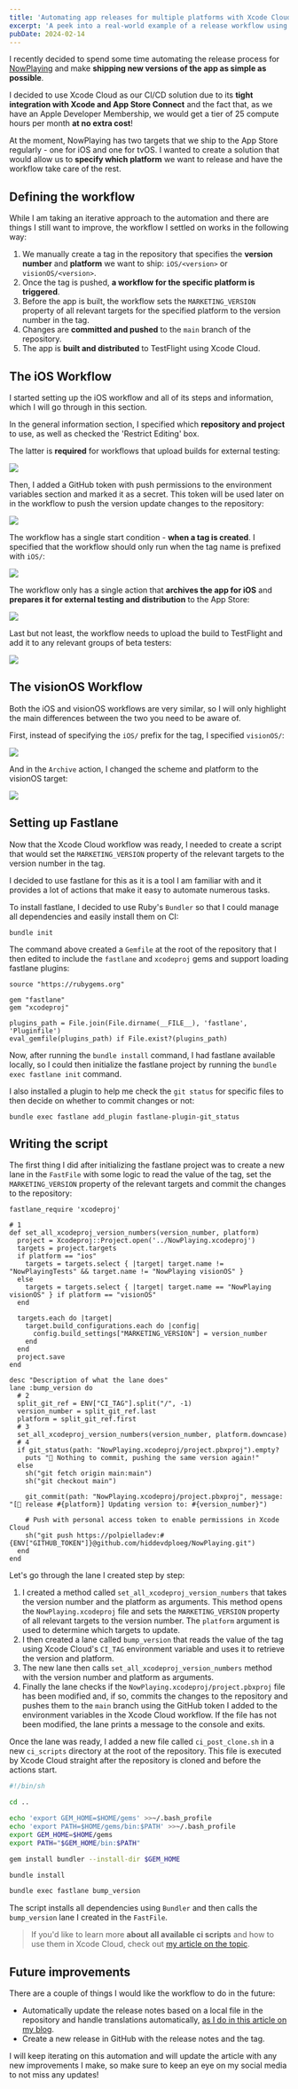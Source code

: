 ```yaml
---
title: 'Automating app releases for multiple platforms with Xcode Cloud'
excerpt: 'A peek into a real-world example of a release workflow using Xcode Cloud to build and distribute an app with an iOS and a visionOS target.'
pubDate: 2024-02-14
---
```


I recently decided to spend some time automating the release process for [NowPlaying](https://nowplaying.page) and make **shipping new versions of the app as simple as possible**.

I decided to use Xcode Cloud as our CI/CD solution due to its **tight integration with Xcode and App Store Connect** and the fact that, as we have an Apple Developer Membership, we would get a tier of 25 compute hours per month **at no extra cost**!

At the moment, NowPlaying has two targets that we ship to the App Store regularly - one for iOS and one for tvOS. I wanted to create a solution that would allow us to **specify which platform** we want to release and have the workflow take care of the rest.

## Defining the workflow

While I am taking an iterative approach to the automation and there are things I still want to improve, the workflow I settled on works in the following way:

1. We manually create a tag in the repository that specifies the **version number** and **platform** we want to ship: `iOS/<version>` or `visionOS/<version>`.
2. Once the tag is pushed, **a workflow for the specific platform is triggered**.
3. Before the app is built, the workflow sets the `MARKETING_VERSION` property of all relevant targets for the specified platform to the version number in the tag.
4. Changes are **committed and pushed** to the `main` branch of the repository.
5. The app is **built and distributed** to TestFlight using Xcode Cloud.

## The iOS Workflow

I started setting up the iOS workflow and all of its steps and information, which I will go through in this section.

In the general information section, I specified which **repository and project** to use, as well as checked the 'Restrict Editing' box.

The latter is **required** for workflows that upload builds for external testing:

![](/assets/posts/cross-platform-app-releases-with-xcode-cloud/ios-general.webp)

Then, I added a GitHub token with push permissions to the environment variables section and marked it as a secret. This token will be used later on in the workflow to push the version update changes to the repository:

![](/assets/posts/cross-platform-app-releases-with-xcode-cloud/ios-environment.webp)

The workflow has a single start condition - **when a tag is created**. I specified that the workflow should only run when the tag name is prefixed with `iOS/`:

![](/assets/posts/cross-platform-app-releases-with-xcode-cloud/ios-tag-changes.webp)

The workflow only has a single action that **archives the app for iOS** and **prepares it for external testing and distribution** to the App Store:

![](/assets/posts/cross-platform-app-releases-with-xcode-cloud/ios-archive.webp)

Last but not least, the workflow needs to upload the build to TestFlight and add it to any relevant groups of beta testers:

![](/assets/posts/cross-platform-app-releases-with-xcode-cloud/ios-testflight.webp)

## The visionOS Workflow

Both the iOS and visionOS workflows are very similar, so I will only highlight the main differences between the two you need to be aware of.

First, instead of specifying the `iOS/` prefix for the tag, I specified `visionOS/`:

![](/assets/posts/cross-platform-app-releases-with-xcode-cloud/visionos-tag-changes.webp)

And in the `Archive` action, I changed the scheme and platform to the visionOS target:

![](/assets/posts/cross-platform-app-releases-with-xcode-cloud/visionos-archive.webp)

## Setting up Fastlane

Now that the Xcode Cloud workflow was ready, I needed to create a script that would set the `MARKETING_VERSION` property of the relevant targets to the version number in the tag.

I decided to use fastlane for this as it is a tool I am familiar with and it provides a lot of actions that make it easy to automate numerous tasks.

To install fastlane, I decided to use Ruby's `Bundler` so that I could manage all dependencies and easily install them on CI:

```bash:Terminal
bundle init
```

The command above created a `Gemfile` at the root of the repository that I then edited to include the `fastlane` and `xcodeproj` gems and support loading fastlane plugins:

```ruby:Gemfile
source "https://rubygems.org"

gem "fastlane"
gem "xcodeproj"

plugins_path = File.join(File.dirname(__FILE__), 'fastlane', 'Pluginfile')
eval_gemfile(plugins_path) if File.exist?(plugins_path)
```

Now, after running the `bundle install` command, I had fastlane available locally, so I could then initialize the fastlane project by running the `bundle exec fastlane init` command.

I also installed a plugin to help me check the `git status` for specific files to then decide on whether to commit changes or not:

```bash:Terminal
bundle exec fastlane add_plugin fastlane-plugin-git_status
```

## Writing the script

The first thing I did after initializing the fastlane project was to create a new lane in the `FastFile` with some logic to read the value of the tag, set the `MARKETING_VERSION` property of the relevant targets and commit the changes to the repository:

```ruby:Fastfile
fastlane_require 'xcodeproj'

# 1
def set_all_xcodeproj_version_numbers(version_number, platform)
  project = Xcodeproj::Project.open('../NowPlaying.xcodeproj')
  targets = project.targets
  if platform == "ios"
    targets = targets.select { |target| target.name != "NowPlayingTests" && target.name != "NowPlaying visionOS" }
  else
    targets = targets.select { |target| target.name == "NowPlaying visionOS" } if platform == "visionOS"
  end

  targets.each do |target|
    target.build_configurations.each do |config|
      config.build_settings["MARKETING_VERSION"] = version_number
    end
  end
  project.save
end

desc "Description of what the lane does"
lane :bump_version do
  # 2
  split_git_ref = ENV["CI_TAG"].split("/", -1)
  version_number = split_git_ref.last
  platform = split_git_ref.first
  # 3
  set_all_xcodeproj_version_numbers(version_number, platform.downcase)
  # 4
  if git_status(path: "NowPlaying.xcodeproj/project.pbxproj").empty?
    puts "🚀 Nothing to commit, pushing the same version again!"
  else
    sh("git fetch origin main:main")
    sh("git checkout main")

    git_commit(path: "NowPlaying.xcodeproj/project.pbxproj", message: "[🚀 release #{platform}] Updating version to: #{version_number}")

    # Push with personal access token to enable permissions in Xcode Cloud
    sh("git push https://polpielladev:#{ENV["GITHUB_TOKEN"]}@github.com/hiddevdploeg/NowPlaying.git")
  end
end
```

Let's go through the lane I created step by step:

1. I created a method called `set_all_xcodeproj_version_numbers` that takes the version number and the platform as arguments. This method opens the `NowPlaying.xcodeproj` file and sets the `MARKETING_VERSION` property of all relevant targets to the version number. The `platform` argument is used to determine which targets to update.
2. I then created a lane called `bump_version` that reads the value of the tag using Xcode Cloud's `CI_TAG` environment variable and uses it to retrieve the version and platform.
3. The new lane then calls `set_all_xcodeproj_version_numbers` method with the version number and platform as arguments.
4. Finally the lane checks if the `NowPlaying.xcodeproj/project.pbxproj` file has been modified and, if so, commits the changes to the repository and pushes them to the `main` branch using the GitHub token I added to the environment variables in the Xcode Cloud workflow. If the file has not been modified, the lane prints a message to the console and exits.

Once the lane was ready, I added a new file called `ci_post_clone.sh` in a new `ci_scripts` directory at the root of the repository. This file is executed by Xcode Cloud straight after the repository is cloned and before the actions start.

```bash:ci_post_clone.sh
#!/bin/sh

cd ..

echo 'export GEM_HOME=$HOME/gems' >>~/.bash_profile
echo 'export PATH=$HOME/gems/bin:$PATH' >>~/.bash_profile
export GEM_HOME=$HOME/gems
export PATH="$GEM_HOME/bin:$PATH"

gem install bundler --install-dir $GEM_HOME

bundle install

bundle exec fastlane bump_version
```

The script installs all dependencies using `Bundler` and then calls the `bump_version` lane I created in the `FastFile`.

> If you'd like to learn more **about all available ci scripts** and how to use them in Xcode Cloud, check out [my article on the topic](https://www.polpiella.dev/xcode-cloud-scripts-fastlane-and-cocoapods).

## Future improvements

There are a couple of things I would like the workflow to do in the future:

- Automatically update the release notes based on a local file in the repository and handle translations automatically, [as I do in this article on my blog](https://www.polpiella.dev/setting-testflight-test-notes-for-xcode-cloud-builds).
- Create a new release in GitHub with the release notes and the tag.

I will keep iterating on this automation and will update the article with any new improvements I make, so make sure to keep an eye on my social media to not miss any updates!

